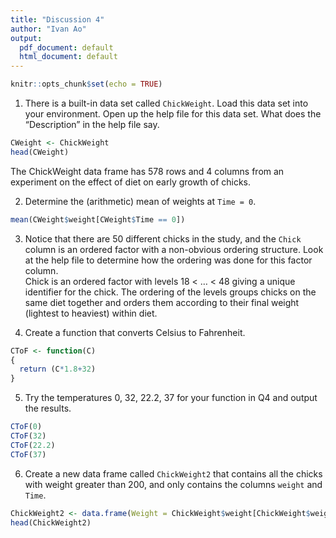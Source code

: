 ```yaml
---
title: "Discussion 4"
author: "Ivan Ao"
output:
  pdf_document: default
  html_document: default
---
```


```r
knitr::opts_chunk$set(echo = TRUE)
```

1) There is a built-in data set called  `ChickWeight`. Load this data set into your environment. Open up the help file for this data set.  What does the "Description" in the help file say.
```r
CWeight <- ChickWeight
head(CWeight)
```
The ChickWeight data frame has 578 rows and 4 columns from an experiment on the effect of diet on early growth of chicks.


2) Determine the (arithmetic) mean of weights at `Time = 0`. 
```r
mean(CWeight$weight[CWeight$Time == 0])
```

3) Notice that there are 50 different chicks in the study, and the `Chick` column is an ordered factor with a non-obvious ordering structure.  Look at the help file to determine how the ordering was done for this factor column. \
Chick is an ordered factor with levels 18 < ... < 48 giving a unique identifier for the chick. The ordering of the levels groups chicks on the same diet together and orders them according to their final weight (lightest to heaviest) within diet.


4) Create a function that converts Celsius to Fahrenheit. 
```r
CToF <- function(C)
{
  return (C*1.8+32)
}
```

5) Try the temperatures 0, 32, 22.2, 37 for your function in Q4 and output the results. 
```r
CToF(0)
CToF(32)
CToF(22.2)
CToF(37)
```

6) Create a new data frame called `ChickWeight2` that contains all the chicks with weight greater than 200, and only contains the columns `weight` and `Time`. 
```r
ChickWeight2 <- data.frame(Weight = ChickWeight$weight[ChickWeight$weight > 200], Time = ChickWeight$Time[ChickWeight$weight > 200])
head(ChickWeight2)
```

